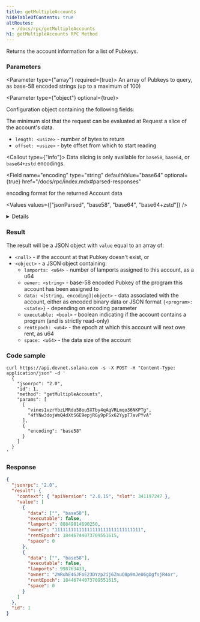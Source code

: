 ```yaml
---
title: getMultipleAccounts
hideTableOfContents: true
altRoutes:
  - /docs/rpc/getMultipleAccounts
h1: getMultipleAccounts RPC Method
---
```


Returns the account information for a list of Pubkeys.

<DocSideBySide>

<DocLeftSide>

### Parameters

<Parameter type={"array"} required={true}>
  An array of Pubkeys to query, as base-58 encoded strings (up to a maximum of
  100)
</Parameter>

<Parameter type={"object"} optional={true}>

Configuration object containing the following fields:

<Field
  name="commitment"
  type="string"
  optional={true}
  href="/docs/rpc/index.mdx#configuring-state-commitment"
/>

<Field name="minContextSlot" type="number" optional={true}>
  The minimum slot that the request can be evaluated at
</Field>

<Field name="dataSlice" type="object" optional={true}>
  Request a slice of the account&apos;s data.

- `length: <usize>` - number of bytes to return
- `offset: <usize>` - byte offset from which to start reading

<Callout type={"info"}>
  Data slicing is only available for `base58`, `base64`, or `base64+zstd`
  encodings.
</Callout>

</Field>

<Field 
  name="encoding"
  type="string"
  defaultValue="base64"
  optional={true}
  href="/docs/rpc/index.mdx#parsed-responses"
>

encoding format for the returned Account data

<Values values={["jsonParsed", "base58", "base64", "base64+zstd"]} />

<details>

- `base58` is slow and limited to less than 129 bytes of Account data.
- `base64` will return base64 encoded data for Account data of any size.
- `base64+zstd` compresses the Account data using
  [Zstandard](https://facebook.github.io/zstd/) and base64-encodes the result.
- `jsonParsed` encoding attempts to use program-specific state parsers to return
  more human-readable and explicit account state data.
- If `jsonParsed` is requested but a parser cannot be found, the field falls
  back to `base64` encoding, detectable when the `data` field is type
  `<string>`.

</details>

</Field>

</Parameter>

### Result

The result will be a JSON object with `value` equal to an array of:

- `<null>` - if the account at that Pubkey doesn't exist, or
- `<object>` - a JSON object containing:
  - `lamports: <u64>` - number of lamports assigned to this account, as a u64
  - `owner: <string>` - base-58 encoded Pubkey of the program this account has
    been assigned to
  - `data: <[string, encoding]|object>` - data associated with the account,
    either as encoded binary data or JSON format `{<program>: <state>}` -
    depending on encoding parameter
  - `executable: <bool>` - boolean indicating if the account contains a program
    \(and is strictly read-only\)
  - `rentEpoch: <u64>` - the epoch at which this account will next owe rent, as
    u64
  - `space: <u64>` - the data size of the account

</DocLeftSide>

<DocRightSide>

### Code sample

```shell
curl https://api.devnet.solana.com -s -X POST -H "Content-Type: application/json" -d '
  {
    "jsonrpc": "2.0",
    "id": 1,
    "method": "getMultipleAccounts",
    "params": [
      [
        "vines1vzrYbzLMRdu58ou5XTby4qAqVRLmqo36NKPTg",
        "4fYNw3dojWmQ4dXtSGE9epjRGy9pFSx62YypT7avPYvA"
      ],
      {
        "encoding": "base58"
      }
    ]
  }
'
```

### Response

```json
{
  "jsonrpc": "2.0",
  "result": {
    "context": { "apiVersion": "2.0.15", "slot": 341197247 },
    "value": [
      {
        "data": ["", "base58"],
        "executable": false,
        "lamports": 88849814690250,
        "owner": "11111111111111111111111111111111",
        "rentEpoch": 18446744073709551615,
        "space": 0
      },
      {
        "data": ["", "base58"],
        "executable": false,
        "lamports": 998763433,
        "owner": "2WRuhE4GJFoE23DYzp2ij6ZnuQ8p9mJeU6gDgfsjR4or",
        "rentEpoch": 18446744073709551615,
        "space": 0
      }
    ]
  },
  "id": 1
}
```

</DocRightSide>
</DocSideBySide>
